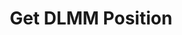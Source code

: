 ---
title: "Get DLMM Position"
description: "Returns granular details for the provided DLMM position."
openapi: "../../../openapi.json GET /dlmm/position"
---